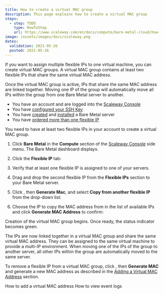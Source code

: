 ```yaml
---
title: How to create a virtual MAC group
description: This page explains how to create a virtual MAC group
steps:
  - step: TODO
    type: HowToStep
    url: https://www.scaleway.com/en/docs/compute/bare-metal-cloud/how-to/create-virtual-mac-group/
image: /assets/images/docs/scaleway.png
dates:
  validation: 2021-05-26
  posted: 2021-05-26
---
```

If you want to assign multiple flexible IPs to one virtual machine, you can create virtual MAC groups. A virtual MAC group contains at least two flexible IPs that share the same virtual MAC address.

Once the virtual MAC group is active, IPs that share the same MAC address are linked together. Moving one IP of the group will automatically move all IPs within the group from one Bare Metal server to another.

<Message type="requirement">

- You have an account and are logged into the [Scaleway Console](https://console.scaleway.com) 
- You have [configured your SSH Key](/console/my-project/how-to/create-ssh-key)
- You have [created](/compute/bare-metal-cloud/how-to/create-server) and [installed](/compute/bare-metal-cloud/how-to/install-server) a Bare Metal server
- You have [ordered more than one flexible IP](/compute/bare-metal-cloud/how-to/order-flexible-ip)

</Message>

<Message type="note">

You need to have at least two flexible IPs in your account to create a virtual MAC group.

</Message>

1. Click **Bare Metal** in the **Compute** section of the [Scaleway Console](https://console.scaleway.com) side menu. The Bare Metal dashboard displays.

2. Click the **Flexible IP** tab:
    
    <Lightbox src="assets/scaleway-flex-ip-tab.png" alt="" />

3. Verify that at least one flexible IP is assigned to one of your servers.

    <Lightbox src="assets/scaleway-flexible_multi_mac.png" alt="" />

4. Drag and drop the second flexible IP from the **Flexible IPs** section to your Bare Metal server.

    <Lightbox src="assets/scaleway-flexible_allocated_multi_mac.png" alt="" />

5. Click <Icon name="more" />, then **Generate Mac**, and select **Copy from another flexible IP** from the drop-down list:

    <Lightbox src="assets/scaleway-flexible_copy_mac.png" alt="" />

6. Choose the IP to copy the MAC address from in the list of available IPs and click **Generate MAC Address** to confirm:

    <Lightbox src="assets/scaleway-flexible_copy_from_ip.png" alt="" />

Creation of the virtual MAC group begins. Once ready, the status indicator becomes green.

<Lightbox src="assets/scaleway-flexible_mac_group_ready.png" alt="" />

The IPs are now linked together in a virtual MAC group and share the same virtual MAC address. They can be assigned to the same virtual machine to provide a multi-IP environment.
When moving one of the IPs of the group to another server, all other IPs within the group are automatically moved to the same server.

To remove a flexible IP from a virtual MAC group, click <Icon name="more" />, then **Generate MAC** and generate a new MAC address as described in the [Adding a Virtual MAC Address](#-Adding-a-Virtual-MAC-Address) section.

<Navigation title="See Also">
  <PreviousButton to="/compute/bare-metal-cloud/how-to/add-virtual-mac-address/">How to add a virtual MAC address</PreviousButton>
  <NextButton to="/compute/bare-metal-cloud/how-to/view-the-event-logs/">How to view event logs</NextButton>
</Navigation>
